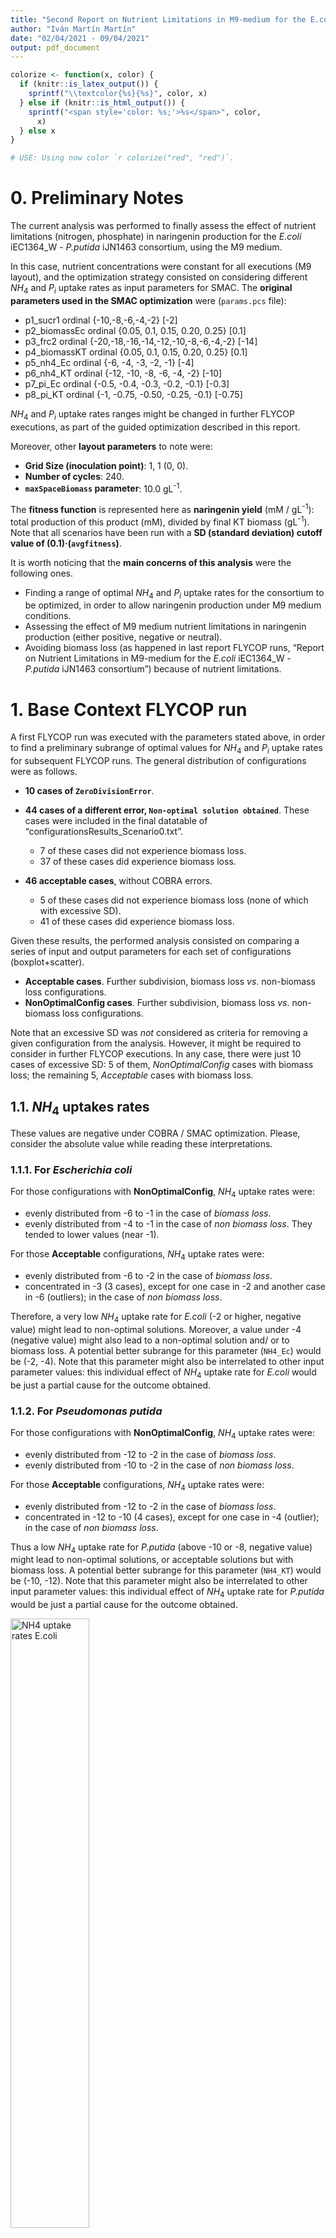 ```yaml
---
title: "Second Report on Nutrient Limitations in M9-medium for the E.coli iEC1364_W - P.putida iJN1463 consortium - uptake rates for limiting nutrients"
author: "Iván Martín Martín"
date: "02/04/2021 - 09/04/2021"
output: pdf_document
---
```


```r
colorize <- function(x, color) {
  if (knitr::is_latex_output()) {
    sprintf("\\textcolor{%s}{%s}", color, x)
  } else if (knitr::is_html_output()) {
    sprintf("<span style='color: %s;'>%s</span>", color, 
      x)
  } else x
}

# USE: Using now color `r colorize("red", "red")`.
```

# 0. Preliminary Notes {#Prel_Notes}

The current analysis was performed to finally assess the effect of nutrient limitations (nitrogen, phosphate) in naringenin production for the *E.coli* iEC1364_W - *P.putida* iJN1463 consortium, using the M9 medium.

In this case, nutrient concentrations were constant for all executions (M9 layout), and the optimization strategy consisted on considering different $NH_4$ and $P_i$ uptake rates as input parameters for SMAC. The **original parameters used in the SMAC optimization** were (`params.pcs` file):

- p1_sucr1 ordinal {-10,-8,-6,-4,-2} [-2]
- p2_biomassEc ordinal {0.05, 0.1, 0.15, 0.20, 0.25} [0.1] 
- p3_frc2 ordinal {-20,-18,-16,-14,-12,-10,-8,-6,-4,-2} [-14]
- p4_biomassKT ordinal {0.05, 0.1, 0.15, 0.20, 0.25} [0.1]
- p5_nh4_Ec ordinal {-6, -4, -3, -2, -1} [-4]
- p6_nh4_KT ordinal {-12, -10, -8, -6, -4, -2} [-10]
- p7_pi_Ec ordinal {-0.5, -0.4, -0.3, -0.2, -0.1} [-0.3]
- p8_pi_KT ordinal {-1, -0.75, -0.50, -0.25, -0.1} [-0.75]

$NH_4$ and $P_i$ uptake rates ranges might be changed in further FLYCOP executions, as part of the guided optimization described in this report.

Moreover, other **layout parameters** to note were:

- **Grid Size (inoculation point)**: 1, 1 (0, 0).
- **Number of cycles**: 240.
- **`maxSpaceBiomass` parameter**: 10.0 gL^-1^.

The **fitness function** is represented here as **naringenin yield** (mM / gL^-1^): total production of this product (mM), divided by final KT biomass (gL^-1^). Note that all scenarios have been run with a **SD (standard deviation) cutoff value of (0.1)·(`avgfitness`)**. \newline

It is worth noticing that the **main concerns of this analysis** were the following ones.

- Finding a range of optimal $NH_4$ and $P_i$ uptake rates for the consortium to be optimized, in order to allow naringenin production under M9 medium conditions.
- Assessing the effect of M9 medium nutrient limitations in naringenin production (either positive, negative or neutral).
- Avoiding biomass loss (as happened in last report FLYCOP runs, "Report on Nutrient Limitations in M9-medium for the *E.coli* iEC1364_W - *P.putida* iJN1463 consortium") because of nutrient limitations.

\newpage
# 1. Base Context FLYCOP run {#BaseContext}

A first FLYCOP run was executed with the parameters stated above, in order to find a preliminary subrange of optimal values for $NH_4$ and $P_i$ uptake rates for subsequent FLYCOP runs. The general distribution of configurations were as follows.

* **10 cases of `ZeroDivisionError`**.
* **44 cases of a different error, `Non-optimal solution obtained`**. These cases were included in the final datatable of "configurationsResults_Scenario0.txt".

  - 7 of these cases did not experience biomass loss.
  - 37 of these cases did experience biomass loss.

* **46 acceptable cases**, without COBRA errors.

  - 5 of these cases did not experience biomass loss (none of which with excessive SD).
  - 41 of these cases did experience biomass loss.
  
Given these results, the performed analysis consisted on comparing a series of input and output parameters for each set of configurations (boxplot+scatter).

* **Acceptable cases**. Further subdivision, biomass loss *vs*. non-biomass loss configurations.
* **NonOptimalConfig cases**. Further subdivision, biomass loss *vs*. non-biomass loss configurations.

Note that an excessive SD was *not* considered as criteria for removing a given configuration from the analysis. However, it might be required to consider in further FLYCOP executions. In any case, there were just 10 cases of excessive SD: 5 of them, *NonOptimalConfig* cases with biomass loss; the remaining 5, *Acceptable* cases with biomass loss.


## 1.1. $NH_4$ uptakes rates

These values are negative under COBRA / SMAC optimization. Please, consider the absolute value while reading these interpretations.

### 1.1.1. For *Escherichia coli*

For those configurations with **NonOptimalConfig**, $NH_4$ uptake rates were:

* evenly distributed from -6 to -1 in the case of *biomass loss*.
* evenly distributed from -4 to -1 in the case of *non biomass loss*. They tended to lower values (near -1).

For those **Acceptable** configurations, $NH_4$ uptake rates were:

* evenly distributed from -6 to -2 in the case of *biomass loss*.
* concentrated in -3 (3 cases), except for one case in -2 and another case in -6 (outliers); in the case of *non biomass loss*.

Therefore, a very low $NH_4$ uptake rate for *E.coli* (-2 or higher, negative value) might lead to non-optimal solutions. Moreover, a value under -4 (negative value) might also lead to a non-optimal solution and/ or to biomass loss. A potential better subrange for this parameter (`NH4_Ec`) would be (-2, -4). Note that this parameter might also be interrelated to other input parameter values: this individual effect of $NH_4$ uptake rate for *E.coli* would be just a partial cause for the outcome obtained.

### 1.1.2. For *Pseudomonas putida*

For those configurations with **NonOptimalConfig**, $NH_4$ uptake rates were:

* evenly distributed from -12 to -2 in the case of *biomass loss*.
* evenly distributed from -10 to -2 in the case of *non biomass loss*.

For those **Acceptable** configurations, $NH_4$ uptake rates were:

* evenly distributed from -12 to -2 in the case of *biomass loss*.
* concentrated in -12 to -10 (4 cases), except for one case in -4 (outlier); in the case of *non biomass loss*.

Thus a low $NH_4$ uptake rate for *P.putida* (above -10 or -8, negative value) might lead to non-optimal solutions, or acceptable solutions but with biomass loss. A potential better subrange for this parameter (`NH4_KT`) would be (-10, -12). Note that this parameter might also be interrelated to other input parameter values: this individual effect of $NH_4$ uptake rate for *P.putida* would be just a partial cause for the outcome obtained. \newline

![NH4 uptake rates E.coli](BaseContextrun/NH4uptake_Ec_boxplot.png){width=50%}
![NH4 uptake rates P.putida](BaseContextrun/NH4uptake_KT_boxplot.png){width=50%}


## 1.2. $P_i$ uptakes rates
### 1.2.1. For *Escherichia coli*

For those configurations with **NonOptimalConfig**, $P_i$ uptake rates were:

* distributed from -0.50 to -0.10 in the case of *biomass loss*, but more concentrated in the rank of -0.30 to -0.10.
* evenly distributed from -0.40 to -0.10 in the case of *non biomass loss*.

For those **Acceptable** configurations, $P_i$ uptake rates were:

* evenly distributed from -0.50 to -0.30 in the case of *biomass loss*. Certain outliers around -0.20.
* dispersed to some extent, between -0.50 to -0.20, in the case of *non biomass loss*.

Therefore, $P_i$ uptake for *E.coli* might not be specially influential in the outcome of the configuration, though a too low value (above -0.20, negative value) might not be a good choice (leading to non-optimal solutions). An acceptable subrange for this parameter (`Pi_Ec`) would be (-0.20, -0.50). Again, note the inter-relation between input parameter values for the unbiased interpretation of the final outcome obtained.

### 1.2.2. For *Pseudomonas putida*

For those configurations with **NonOptimalConfig**, $P_i$ uptake rates were:

* evenly distributed from -1.0 to -0.1 in the case of *biomass loss*.
* evenly distributed from -1.0 to -0.1 in the case of *non biomass loss*. The value of -0.1 could be considered an outlier.

For those **Acceptable** configurations, $NH_4$ uptake rates were:

* evenly distributed from -1.0 to -0.1 in the case of *biomass loss*.
* dispersed to some extent, between -1.0 to -0.30, in the case of *non biomass loss*.

Thus $P_i$ uptake for *P.putida* might not be specially influential in the outcome of the configuration. An acceptable subrange for this parameter (`Pi_KT`) would be (-0.30, -1.0), avoiding too low values (-0.2 or higher, negative value). Again, note the inter-relation between input parameter values for the unbiased interpretation of the final outcome obtained. \newline

![Pi uptake rates E.coli](BaseContextrun/Piuptake_Ec_boxplot.png){width=50%}
![Pi uptake rates P.putida](BaseContextrun/Piuptake_KT_boxplot.png){width=50%}

## 1.3. Carbon source uptake rates
### 1.3.1. For *Escherichia coli*

For those configurations with **NonOptimalConfig**, sucrose uptake rates were:

* evenly distributed from -10 to -2 in the case of *biomass loss*.
- taking values of -8 (2 cases) and -6 (5 cases), in the case of *non biomass loss*.

For those **Acceptable** configurations, sucrose uptake rates were:

- taking values of -2 and -4, in the case of *biomass loss*. Certain outliers around -8.0.
- esentially concentrated in -2, in the case of *non biomass loss*. One outlier in -4.

Therefore, high or very high values of sucrose uptake for *E.coli* (under -4, negative values) might lead to non-optimal solutions. A potential better subrange for this parameter (`sucr1`) would be (-2, -4) - lower values might also avoid biomass loss in acceptable configurations. Again, note the inter-relation between input parameter values for the unbiased interpretation of the final outcome obtained.

### 1.3.2. For *Pseudomonas putida*

For those configurations with **NonOptimalConfig**, fructose uptake rates were:

* evenly distributed from -20 to -2.5 in the case of *biomass loss*.
* evenly distributed from -7.5 to -2.5 in the case of *non biomass loss*. 

For those **Acceptable** configurations, fructose uptake rates were:

* evenly distributed from -20 to -2.5 in the case of *biomass loss*.
* dispersed to some extent, between -16 to -4, in the case of *non biomass loss*.

Thus a less error-prone subrange of fructose uptake rates might be (-4, -16), avoiding the values in the extremes of the interval considered so far. However, this value rate might be inter-related to other input parameters in the determination of the final outcome of a given configuration. \newline

![Sucrose uptake rate E.coli](BaseContextrun/Sucruptake_Ec_boxplot.png){width=50%}
![Fructose uptake rate P.putida](BaseContextrun/Frcuptake_KT_boxplot.png){width=50%}


## 1.4. Final sucrose concentration (consumed by *E.coli*)

For those configurations with **NonOptimalConfig**, final sucrose concentrations were:

* evenly distributed from 100 to 0 (mM) in the case of *biomass loss*.
* evenly distributed from 90 to 60 (mM) in the case of *non biomass loss*. One outlier around 30 mM.

For those **Acceptable** configurations, final sucrose concentrations were:

* evenly distributed from 90 to 0 (mM) in the case of *biomass loss*.
* dispersed to some extent, between 85 to 10 (mM), in the case of *non biomass loss*.

Thus in those cases with no biomass loss, final sucrose concentrations were never exhausted, but there are some configurations with sucrose exhaustion within the sets of biomass loss for both acceptable and NonOptimalConfig groups. \newline


## 1.5. Oxygen final concentrations

This nutrient (oxygen) would be consumed by both microorganisms. For those configurations with **NonOptimalConfig**, final oxygen concentrations were:

* distributed from 1000 to 850 (mM) in the case of *biomass loss*, with one outlier in 775 mM.
* evenly distributed between 975 to 925 (mM) in the case of *non biomass loss*.

For those **Acceptable** configurations, final oxygen concentrations were:

* distributed from 1000 to 750 (mM) in the case of *biomass loss*. Higher concentration of points between 1000 and 850 mM.
- 2 points in 950 mM, 1 point around 900 mM, 1 point around 875 mM, 1 point around 825 mM; in the case of *non biomass loss*.

Thus oxygen consumption did not seem to be an important output difference between the categories here considered. \newline

![Final sucrose concentration.](BaseContextrun/finalSucrose_boxplot.png){width=50%}
![Final O2 concentration.](BaseContextrun/finalO2_boxplot.png){width=50%}


## 1.6. Initial Biomass values
### 1.6.1. For *Escherichia coli*

For those configurations with **NonOptimalConfig**, initial *E.coli* concentrations were:

* evenly distributed from 0.05 to 0.25 (gL^-1^) in the case of *biomass loss*.
* evenly distributed from 0.05 to 0.15 (gL^-1^) in the case of *non biomass loss*. One outlier around 0.25 gL^-1^.

For those **Acceptable** configurations, initial *E.coli* concentrations were:

* evenly distributed from 0.05 to 0.25 (gL^-1^) in the case of *biomass loss*.
- 2 points taking a value of 0.05 gL^-1^, 2 points in 0.10 gL^-1^, 1 outlier (0.25 gL^-1^); in the case of *non biomass loss*.

Thus these configurations with nitrogen limitation and restricted $NH_4$ uptake rates benefit from lower values of initial *E.coli* biomass (0.05 or lower, 0.1) (gL^-1^).

### 1.6.2. For *Pseudomonas putida*

For those configurations with **NonOptimalConfig**, initial *P.putida* concentrations were:

* evenly distributed from 0.05 to 0.25 (gL^-1^) in the case of *biomass loss*.
* evenly distributed from 0.05 to 0.20 (gL^-1^) in the case of *non biomass loss*. One outlier around 0.25 gL^-1^.

For those **Acceptable** configurations, initial *P.putida* concentrations were:

* evenly distributed from 0.05 to 0.25 (gL^-1^) in the case of *biomass loss*.
- 4 points in 0.05 gL^-1^, 1 point in 0.1 gL^-1^ (outlier); in the case of *non biomass loss*.

Thus these configurations with nitrogen limitation and restricted $NH_4$ uptake rates also benefit from lower values of initial *P.putida* biomass (0.01 - 0.075) (gL^-1^). \newline

![Initial biomass E.coli](BaseContextrun/InitBiom_Ec_boxplot.png){width=50%}
![Initial biomass P.putida](BaseContextrun/InitBiom_KT_boxplot.png){width=50%}

## 1.7. Final Biomass values
### 1.7.1. For *Escherichia coli*

For those configurations with **NonOptimalConfig**, final *E.coli* concentrations were:

* evenly distributed from 0.00 to 1.00 (gL^-1^) in the case of *biomass loss*. There was a certain concentration of points near 0.0 gL^-1^.
* evenly distributed from 0.10 to 0.30-0.40 (gL^-1^) in the case of *non biomass loss*. One outlier around 1.60 gL^-1^.

For those **Acceptable** configurations, final *E.coli* concentrations were:

* evenly distributed from 0.00 to 2.00 (gL^-1^) in the case of *biomass loss*.
- 3 points around 1.0 gL^-1^, 2 points around 2.0 gL^-1^; in the case of *non biomass loss*.

Thus the higher final *E.coli* concentrations were obtained for acceptable configurations without biomass loss. In this category there were no values of final *E.coli* near 0.

### 1.7.2. For *Pseudomonas putida*

For those configurations with **NonOptimalConfig**, final *P.putida* concentrations were:

* distributed from 0.00 to 1.75 (gL^-1^) in the case of *biomass loss*. There was a certain concentration of points near 0.0 gL^-1^.
* evenly distributed from 0.10 to 1.0 (gL^-1^) in the case of *non biomass loss*. 

For those **Acceptable** configurations, final *P.putida* concentrations were:

* evenly distributed from 0.00 to 1.10 (gL^-1^) in the case of *biomass loss*. There was a certain concentration of points near 0.0 gL^-1^.
-2 points around 0.50 gL^-1^, 2 points around 0.75 gL^-1^, 1 point around 1.0 gL^-1^; in the case of *non biomass loss*.

Thus the higher final *P.putida* concentrations were obtained for acceptable configurations without biomass loss. In this category there were no values of final *P.putida* near 0. \newline

![Final biomass E.coli](BaseContextrun/FinalEcBiomass_boxplot.png){width=50%}
![Final biomass P.putida](BaseContextrun/FinalKTBiomass_boxplot.png){width=50%}

## 1.8. Final production (naringenin and p-coumarate)
### 1.8.1. p-Coumarate by *Escherichia coli*

For those configurations with **NonOptimalConfig**, final pCA concentrations were:

* distributed from 0 to 50 (mM) in the case of *biomass loss*, with a higher concentration of points under 15 mM (values above 35 mM might be considered outliers). 
- 5 points 0 or near 0 mM, 1 value around 5 mM, 1 value around 15 mM, in those cases of *non biomass loss*.

For those **Acceptable** configurations, final pCA concentrations were:

* evenly distributed from 0 to 30 mM in the case of *biomass loss*. Higher concentration of points under 10 mM.
- All values in 0 or near 0 mM, in the case of *non biomass loss*.

Thus the best category in terms of final pCA (the lower, the better) would be the one with acceptable configurations without biomass loss.

### 1.8.2. Naringenin by *Pseudomonas putida*

For those configurations with **NonOptimalConfig**, final naringenin concentrations were:

* distributed from 0 to 30 (mM) in the case of *biomass loss*, with a higher concentration of points under 10 mM (values above 25 mM can be considered outliers). 
- even distribution of points between 10 to 20 mM, with one outlier around 25 mM; in those cases of *non biomass loss*.

For those **Acceptable** configurations, final naringenin concentrations were:

* distributed from 0 to 25 mM in the case of *biomass loss*, with a higher concentration of points under 10 mM. Also, some ouliers from 40 to 100 mM.
- 2 points around 10 mM, 1 point around 25 mM, 1 point around 35 mM, 1 point (outlier) around 80 mM; in the case of *non biomass loss*.

Thus the best category in terms of final naringenin would be the one with acceptable configurations without biomass loss: intermediate concentration, no values near 0 neither too disproportionate. \newline

![Final pCA](BaseContextrun/pCA_boxplot.png){width=50%}
![Final naringenin](BaseContextrun/Nar_boxplot.png){width=50%}

## 1.9. Nitrogen final concentrations 

This nutrient ($NH_4$) would be consumed by both microorganisms. For those configurations with **NonOptimalConfig**, final $NH_4$ concentrations were:

* distributed from 18 to 0 (mM) in the case of *biomass loss*. Higher concentration of points between 10 to 18 mM.
* evenly distributed from 18 to 0 (mM) in the case of *non biomass loss*.

For those **Acceptable** configurations, final $NH_4$ concentrations were:

* evenly distributed from 18 to 0 (mM) in the case of *biomass loss*. Intermediate cluster of points in 0 mM.
- all values in 0 mM, in the case of *non biomass loss*.

Interestingly, $NH_4$ was always exhausted in those cases of acceptable configurations *without* biomass loss, as opposed to the rest of categories here considered. \newline

## 1.10. Phosphate final concentrations 

This nutrient ($P_i$) would be consumed by both microorganisms. For those configurations with **NonOptimalConfig**, final $P_i$ concentrations were:

* distributed from 70 to 66 (mM) in the case of *biomass loss*, with certain outliers between 66 and 50 mM. Some configurations with very subtle production of $P_i$.
* distributed between 69 to 58 (mM) in the case of *non biomass loss*.

For those **Acceptable** configurations, final $P_i$ concentrations were:

* evenly distributed from 68 to 62 (mM) in the case of *biomass loss*. Certain outliers between 62 and 50 mM.
- 2 points in 67.5 mM, 1 point around 64 mM, 1 point around 60 mM, 1 point around 57.5 mM; in the case of *non biomass loss*.

Therefore, phosphate consumption would be moderate in all configurations here analyzed, being between 1-2 mM to 10 mM during the whole simulation. However, it seemed to be more pronounced in those acceptable configurations without biomass loss, where $NH_4$ was always finally exhausted. \newline

![Final NH4](BaseContextrun/finalNH4_boxplot.png){width=50%}
![Final Pi](BaseContextrun/finalPi_boxplot.png){width=50%}

## 1.11. Fitness (naringenin yield) (mM / gL^-1^)

Recall that fitness is defined as naringenin yield (mM / gL^-1^): total production of this product (mM), divided by final KT biomass (gL^-1^). For those configurations with **NonOptimalConfig**, fitness values were:

* distributed from near 0 to a disproportionate value (not checked) in the case of *biomass loss*. Disproportionate values were the result of intermediate naringenin production with very low *P.putida* final biomass.
* evenly distributed between 10 to 50, with one outlier around 100; in those cases of *non biomass loss*.

For those **Acceptable** configurations, final oxygen concentrations were:

* distributed from near 0 to a disproportionate value (not checked) in the case of *biomass loss*. Disproportionate values were the result of intermediate naringenin production with very low *P.putida* final biomass.
- 2 points in 10, 1 point around 50, 2 points around 75; in the case of *non biomass loss*.

Fitness might not be a good reference for configurations comparison in this FLYCOP run, since it would be moderately or severely influenced by biomass loss and final values of *P.putida* biomass. \newpage

![Fitness values, y-axis limited to 200 mM/ gL^-1^.](BaseContextrun/fitness_boxplot_YLIM.png){width=50%}


## 1.12. Quick Conclusions and setting a new (optimized) FLYCOP run

The **main conclusions** obtained from the last FLYCOP run were the following ones.

* There were an important number of **non-optimal configurations**, possibly due to limitations related to nitrogen availability and $NH_4$ uptake rates for both microbes (generally excessive for a restricted $NH_4$ initial concentration).

* Despite the last statement, **$NH_4$ was finally exhausted in all 5 acceptable configurations without biomass loss** (pay attention to this detail in FLYCOP runs to come).

* **Phosphate consumption** was moderate in general, though slightly more pronounced in those 5 acceptable configurations without biomass loss.

* *E.coli* development seem to benefit from a **lower sucrose uptake rate**. On the other hand, *P.putida* also experience a more even growth under **a more compact range of fructose uptake rates** (avoid last extreme values set).

* **Initial biomass values** should be between (approx.) 0.05 and 0.1 gL^-1^ for a better evolution of the consortium in time.

* In general, the **main output parameters** (final biomass values, naringenin and pCA final concentrations, final sucrose) had **better results in the group of acceptable configurations without biomass loss**.

* **Fitness values were not very indicative**, since they were somewhat biased by the *non-optimal configuration* effect and biomass loss. Ideally, the significance of this parameter should be regained in further FLYCOP executions. \newline

Given these facts, the **guided optimization** for the FLYCOP parameters in the current report lead to the execution of a new FLYCOP run with the next parameters (SMAC input parameters).

- p1_sucr1 ordinal {-3.5,-3,-2.5,-2,-1.5, -1} [-2]
- p2_biomassEc ordinal {0.01,0.05,0.075,0.1} [0.05] 
- p3_frc2 ordinal {-16,-14,-12,-10,-8,-6,-4} [-14]
- p4_biomassKT ordinal {0.01,0.05,0.075,0.1} [0.05]
- p5_nh4_Ec ordinal {-3,-2.5,-2,-1.5} [-3]
- p6_nh4_KT ordinal {-12,-11.5,-11,-10.5,-10} [-12]
- p7_pi_Ec ordinal {-0.5, -0.4, -0.3, -0.2} [-0.3]
- p8_pi_KT ordinal {-1, -0.75, -0.50, -0.3} [-0.75]

The rest of parameters took the same value as in the recently commented FLYCOP run.

\newpage
# 2. First optimized FLYCOP run {#FirstOpt}

In the first optimized FLYCOP run (SMAC-parameters optimized), the general distribution of configurations were as follows.

* **0 cases of `ZeroDivisionError`**.
* **12 cases of `Non-optimal solution obtained`**. These cases were included in the final datatable of "configurationsResults_Scenario0.txt".

  - 8 of these cases did not experience biomass loss. All of them with acceptable SD (< 10% average fitness).
  - 4 of these cases did experience biomass loss. 3 of them with acceptable SD (< 10% average fitness).

* **88 acceptable cases**, without COBRA errors (in this case, the *Non-optimal solution* COBRA error).

  - 28 of these cases did not experience biomass loss. 27 of them with acceptable SD (< 10% average fitness).
  - 60 of these cases did experience biomass loss. 56 of them with acceptable SD (< 10% average fitness).
  
Given these results, the performed analysis consisted on comparing a series of input and output parameters for each set of configurations (boxplot+scatter).

* **Acceptable cases**. Further subdivision, biomass loss *vs*. non-biomass loss configurations.
* **NonOptimalConfig cases**. Further subdivision, biomass loss *vs*. non-biomass loss configurations.

Note that an excessive SD was considered here as criterion for removing a given configuration from the analysis. Total of cases with SD excessive values: 6 in 100 configurations.

In this new analysis, the number of configurations with the COBRA error *NonOptimalConfig* dropped from 44 to 12, which might indicate that the adaptation of SMAC parameters might have lead to a decrease in the number of these type of cases. It is also noticeable that there were no cases of *ZeroDivisionError* in this configuration.

On the other hand, the number of cases with biomass loss was still high (60 acceptable cases + 4 cases with error, a total of 64 cases). However. the number of configurations within the reference group (acceptable configurations, no biomass loss) was 28, thus a higher number than in the previous execution.

Note that for the further plotting, the configurations with an excessive SD (> 10% avg fitness) were discarded in the four groups.


## 2.1. $NH_4$ uptakes rates

These values are negative under COBRA / SMAC optimization. Please, consider the absolute value while reading these interpretations.

### 2.1.1. For *Escherichia coli*

For those configurations with **NonOptimalConfig**, $NH_4$ uptake rates were:

* under -1.6 (all 3 cases) in the case of *biomass loss*.
* under -1.6 (6 cases) or in -2.0 (2 remaining cases); in the case of *no biomass loss*.

For those **Acceptable** configurations, $NH_4$ uptake rates were:

* evenly distributed between -1.5 to -3.0 in the case of *biomass loss*.
* evenly distributed between -1.5 to -3.0 in the case of *no biomass loss*.

Therefore, a very low $NH_4$ uptake rate for *E.coli* (above -1.6) might lead to non-optimal solutions. At the same time, there were no significant differences between acceptable configurations with biomass loss *vs*. without biomass loss. Therefore, death effect might require an interaction between $NH_4$ uptake (*E.coli*) and other parameters to happen.

### 2.1.2. For *Pseudomonas putida*

For those configurations with **NonOptimalConfig**, $NH_4$ uptake rates were:

* 1 value in -10.0, 2 values in -12.0, in the case of *biomass loss*.
* somewhat dispersed from -12.0 to -10.0, in the case of *no biomass loss*.

For those **Acceptable** configurations, $NH_4$ uptake rates were:

* evenly distributed from -12.0 to -10.0, in the case of *biomass loss*.
* evenly distributed from -12.0 to -10.0, in the case of *no biomass loss*. Slightly higher concentration of points in -12.0 and -10.0.

Thus the subrange of $NH_4$ uptake values for *P.putida* that seemed to produce acceptable results was (-11.0, -12.0). There were no clear differences between biomass loss *vs*. no biomass loss, though $NH_4$ uptake rates above -11.0 seem to be prone to produce biomass loss (more likely values under the biomass loss group of acceptable configurations). The influence of other nutrients would be important to be considered to account for the final outcome in each configuration.

![NH4 uptakes E.coli](Optimized1run/NH4uptake_Ec_boxplot.png){width=50%}
![NH4 uptakes E.coli](Optimized1run/NH4uptake_KT_boxplot.png){width=50%}


## 2.2. $P_i$ uptakes rates

These values are negative under COBRA / SMAC optimization. Please, consider the absolute value while reading these interpretations.

### 2.2.1. For *Escherichia coli*

For those configurations with **NonOptimalConfig**, $P_i$ uptake rates were:

* evenly distributed from -0.50 to -0.30 in the case of *biomass loss*.
* evenly distributed from -0.50 to -0.20 in the case of *no biomass loss*.

For those **Acceptable** configurations, $P_i$ uptake rates were:

* evenly distributed from -0.50 to -0.20 in the case of *biomass loss*. The number of values in -0.20 was not as high as the number of points in -0.30, -0.40, -0.50.
* evenly distributed from -0.50 to -0.20, in the case of *no biomass loss*.

Therefore, $P_i$ uptake for *E.coli* might not be specially influential in the outcome of the configuration.

### 2.2.2. For *Pseudomonas putida*

For those configurations with **NonOptimalConfig**, $P_i$ uptake rates were:

* 2 values in -0.75, 1 values in -0.30; in the case of *biomass loss*.
* evenly distributed from -1.0 to -0.3 in the case of *no biomass loss*. 

For those **Acceptable** configurations, $NH_4$ uptake rates were:

* evenly distributed from -1.0 to -0.3 in the case of *biomass loss*.
* distributed from -1.0 to -0.3 in the case of *no biomass loss*. However, values of -0.75 and -1.0 were more abundant.

Thus $P_i$ uptake for *P.putida* might not be specially influential in the outcome of the configuration. However, avoiding too low values (above -0.50) could have a subtle positive effect (reducing) those acceptable configurations with biomass loss. \newline

![Pi uptakes E.coli](Optimized1run/Piuptake_Ec_boxplot.png){width=50%}
![Pi uptakes E.coli](Optimized1run/Piuptake_KT_boxplot.png){width=50%}

## 2.3. Carbon source uptake rates

These values are negative under COBRA / SMAC optimization. Please, consider the absolute value while reading these interpretations.

### 2.3.1. For *Escherichia coli*

For those configurations with **NonOptimalConfig**, sucrose uptake rates were:

* evenly distributed from -3.5 to -2.5 in the case of *biomass loss*.
* evenly distributed from -3.5 to -2.5 in the case of *no biomass loss*.

For those **Acceptable** configurations, sucrose uptake rates were:

- evenly distributed from -3.5 to -1.0 in the case of *biomass loss*.
- essentially concentrated in -2.0, -1.5 and -1.0 values, in the case of *no biomass loss*. Also 2 points in -2.5 and 1 point in -3.0.

Therefore, the best values for sucrose uptake (*E.coli*) would be those equal or above -2.0. Too high values (from -4.0 to -2.5) happened frequently in non-optimal configurations. As for the case of acceptable configurations with biomass loss, there might be more factors determining the outcome of death effect apart from sucrose uptake.


### 2.3.2. For *Pseudomonas putida*

For those configurations with **NonOptimalConfig**, fructose uptake rates were:

* evenly distributed from -16 to -12 in the case of *biomass loss*.
* distributed from -8 to -4 in the case of *no biomass loss*. There was only 1 point in -4, and also 1 outlier in -16.

For those **Acceptable** configurations, fructose uptake rates were:

* evenly distributed from -16 to -4 in the case of *biomass loss*. The interquartile range (IQR) extended from -16 to -10.
* evenly distributed from -16 to -4 in the case of *no biomass loss*. However, in this case the interquartile range (IQR) was extended from -12 to -6 (more centric in the interval of fructose uptake rates).

Thus a less error-prone subrange of fructose uptake rates might be (-12, -6), avoiding the values in the extremes of the interval considered so far. The non-optimal solutions might be affected by these *more extreme* fructose uptake values (*P.putida*), but again this would be a partial effect in a combined influence of the many input parameters in the final configuration outcome. \newline

![Sucrose uptake rate E.coli](Optimized1run/Sucruptake_Ec_boxplot.png){width=50%}
![Fructose uptake rate P.putida](Optimized1run/Frcuptake_KT_boxplot.png){width=50%}

## 2.4. Final sucrose concentration (consumed by *E.coli*)

For those configurations with **NonOptimalConfig**, final sucrose concentrations were:

* 2 points near 100 mM (95 mM), 1 point aorund 85 mM; in the case of *biomass loss*.
* distributed between 95 to 70 mM, in the case of *no biomass loss*. One outlier around 55-60 mM.

For those **Acceptable** configurations, final sucrose concentrations were:

* distributed from 100 to 50 (mM) in the case of *biomass loss*. Higher concentration of points between 90 to 100 mM. 1 outlier in 30 mM.
* dispersed between 100 to 75 (mM), in the case of *no biomass loss*. Higher concentration of points between 85 to 100 mM. 2 outliers in 65 and 70 mM.

Thus sucrose consumption was not very pronounced, specially in those cases of acceptable configurations without biomass loss. Note that there were no configurations with full sucrose consumption at all. \newline

## 2.5. Oxygen final concentrations

This nutrient (oxygen) would be consumed by both microorganisms. For those configurations with **NonOptimalConfig**, final oxygen concentrations were:

* 2 points near 1000 mM, 1 point around 980-990 mM.
* evenly distributed between 990 to 940 (mM) in the case of *no biomass loss*.

For those **Acceptable** configurations, final oxygen concentrations were:

* distributed from 1000 to 900 (mM) in the case of *biomass loss*. Higher concentration of points between 1000 and 950 mM.
* distributed from 1000 to 900 (mM) in the case of *biomass loss*. Higher concentration of points between 1000 and 950 mM. Those points under 920 might be considered outliers.

Thus oxygen consumption did not seem to be an important output difference between the categories here considered. \newline

**Note that** $NH_4$, $P_i$, sucrose and oxygen final levels were somewhat similar for those acceptable configurations with and without biomass loss.

![Final sucrose concentration](Optimized1run/finalSucrose_boxplot.png){width=50%}
![Final O2 concentration](Optimized1run/finalO2_boxplot.png){width=50%}

## 2.6. Initial Biomass values
### 2.6.1. For *Escherichia coli*

For those configurations with **NonOptimalConfig**, initial *E.coli* concentrations were:

* 2 points in 0.01 and 1 point in 0.075 (gL^-1^) in the case of *biomass loss*.
* evenly distributed from 0.01 to 0.1 (gL^-1^) in the case of *no biomass loss*. Higher concentration of points in 0.05 and 0.075 (gL^-1^).

For those **Acceptable** configurations, initial *E.coli* concentrations were:

* evenly distributed from 0.01 to 0.1 (gL^-1^) in the case of *biomass loss*. The IQR was centered in (0.05, 0.1). There was an important amount of points in 0.01 gL^-1^.
* evenly distributed from 0.01 to 0.1 (gL^-1^) in the case of *no biomass loss*. The IQR was centered in (0.05, 0.1). The amount of points in 0.01 gL^-1^ was lower than with biomass loss.

Thus these configurations with nitrogen limitation and restricted $NH_4$ uptake rates benefit from values of initial *E.coli* biomass within (0.05, 0.1) (gL^-1^). The non-optimal configurations might have been negatively influenced by too low initial values for *E.coli* biomass.

### 2.6.2. For *Pseudomonas putida*

For those configurations with **NonOptimalConfig**, initial *P.putida* concentrations were:

* 2 points in 0.1 and 1 point in 0.075 (gL^-1^) in the case of *biomass loss*.
* evenly distributed from 0.01 to 0.1 (gL^-1^) in the case of *no biomass loss*. The values in 0.01 gL^-1^ might be considered outliers.

For those **Acceptable** configurations, initial *P.putida* concentrations were:

* evenly distributed from 0.01 to 0.1 (gL^-1^) in the case of *biomass loss*.
* distributed from 0.01 to 0.1 (gL^-1^) in the case of *no biomass loss*. However, the IQR was centered in (0.01, 0.05), with a lower number of points in 0.075 and 0.10 (gL^-1^).

Thus these configurations with nitrogen limitation and restricted $NH_4$ uptake rates benefit from lower values of initial *P.putida* biomass (0.01 - 0.05) (gL^-1^). It is likely that higher initial values would be related with biomass loss or non-optimal FLYCOP solutions. \newline

![Initial biomass E.coli](Optimized1run/InitBiom_Ec_boxplot.png){width=50%}
![Initial biomass P.putida](Optimized1run/InitBiom_KT_boxplot.png){width=50%}

## 2.7. Final Biomass values
### 2.7.1. For *Escherichia coli*

For those configurations with **NonOptimalConfig**, final *E.coli* concentrations were:

* 2 points in 0.10 and 1 point in 0.50 (gL^-1^).
* distributed from 0.10 to 1.30 (gL^-1^) in the case of *no biomass loss*. 

For those **Acceptable** configurations, final *E.coli* concentrations were:

* evenly distributed from 0.10 to 1.25 (gL^-1^) in the case of *biomass loss*. Some outliers in 1.50 and 1.75-1.80 gL^-1^. IQR = (0.25, 0.80) gL^-1^.
* evenly distributed from 0.10 to 1.25 (gL^-1^) in the case of *no biomass loss*. Some outliers in 1.75 gL^-1^. IQR = (0.25, 1.00) gL^-1^.

Thus the higher final *E.coli* concentrations were obtained for acceptable configurations, with a slightly better distribution for those cases without biomass loss. However, there were no substantial differences between acceptable configurations with and without biomass loss. Thus it is likely though that *E.coli* would not be the microbe experiencing here the commented death effect.


### 2.7.2. For *Pseudomonas putida*

For those configurations with **NonOptimalConfig**, final *P.putida* concentrations were:

* near 0.0 gL^-1^ in all 3 cases.
* evenly distributed from 0.10 to 0.8 (gL^-1^) in the case of *no biomass loss*. 

For those **Acceptable** configurations, final *P.putida* concentrations were:

* evenly distributed from 0.00 to under 0.20 (gL^-1^) in the case of *biomass loss*. There were many outliers with values from 0.3 to 1.10 gL^-1^.
* distributed from 0.10 to 0.60 (gL^-1^) in the case of *no biomass loss*. The IQR was centered in (0.10, 0.50) gL^-1^, with some values in the upper boxplot whisker (0.60 - 0.80) gL^-1^.

Thus the higher final *P.putida* concentrations were obtained for acceptable configurations without biomass loss. It is likely that the microbe experiencing biomass loss in this FLYCOP run was *P.putida*, since there is a very important difference between boxes of biomass loss *vs*. no biomass loss for those acceptable configurations (an issue that did not happened for *E.coli*). \newline

![Final biomass E.coli](Optimized1run/FinalEcBiomass_boxplot.png){width=50%}
![Final biomass P.putida](Optimized1run/FinalKTBiomass_boxplot.png){width=50%}

## 2.8. Final production (naringenin and p-coumarate)
### 2.8.1. p-Coumarate by *Escherichia coli*

For those configurations with **NonOptimalConfig**, final pCA concentrations were:

* 2 points in 0 or near 0 mM, 1 point in 6 mM; in the case of *biomass loss*.
* all 8 points in 0 or near 0 mM in the case of *no biomass loss*.

For those **Acceptable** configurations, final pCA concentrations were:

* distributed from 0 to 4 mM in the case of *biomass loss*. Higher concentration of points under 3 mM. Some outliers around 6 to 9 mM.
- All values in 0 or near 0 mM, in the case of *no biomass loss*.

A higher final p-coumarate concentration in acceptable configurations with biomass loss would make sense: since the microbe which would be dying in the media is *P.putida*, in those cases with death effect less pCA is consumed, thus having a higher final concentration. \newline


### 2.8.2. Naringenin by *Pseudomonas putida*

For those configurations with **NonOptimalConfig**, final naringenin concentrations were:

* all 3 points around 2 to 3 mM, in those cases with *biomass loss*.
- distribution of points between 0 to 8 mM, with two outliers around 23 and 36 mM; in those cases of *no biomass loss*.

For those **Acceptable** configurations, final naringenin concentrations were:

* distributed from 0 to 20 mM in the case of *biomass loss*, with a higher concentration of points under 5 mM and near 0. Also, two ouliers around 20 and 30 mM.
* distributed from 0 to 20 mM in the case of *no biomass loss*, with a higher concentration of points under 5 mM. Also, two ouliers around 25 and 32 mM.

Thus final naringenin production was low to moderate in those acceptable configurations, with IQR centered in ranges as (near 0 to 8-10 mM). These would not be satisfying values for final naringenin production. \newline

![Final pCA](Optimized1run/pCA_boxplot.png){width=50%}
![Final naringenin](Optimized1run/Nar_boxplot.png){width=50%}

## 2.9. Nitrogen final concentrations 

This nutrient ($NH_4$) would be consumed by both microorganisms. For those configurations with **NonOptimalConfig**, final $NH_4$ concentrations were:

* 2 points in 17.5 mM, 1 point in 14.0 mM, in the case of *biomass loss*.
* distributed from 18 to 0 (mM) in the case of *no biomass loss*.

For those **Acceptable** configurations, final $NH_4$ concentrations were:

* distributed from 18 to 0 (mM) in the case of *biomass loss*. Higher concentration of points between 18 and 10 mM. There also was an important number of points in 0 mM.
* evenly distributed from 18 to 0 (mM) in the case of *biomass loss*. Slightly higher concentration of points above 12 mM, with around 4 values near 0 mM.

In general, $NH_4$ consumption was variable for those acceptable configurations, with some cases of final exhaustion (in proportion, they seemed to be higher in cases with biomass loss; but this issue should be further checked). \newline


## 2.10. Phosphate final concentrations 

This nutrient ($P_i$) would be consumed by both microorganisms. For those configurations with **NonOptimalConfig**, final $P_i$ concentrations were:

* all 3 points near initial $P_i$ concentrations, in the case of *biomass loss*.
* distributed between 69 to 63 (mM) in the case of *no biomass loss*.

For those **Acceptable** configurations, final $P_i$ concentrations were:

* distributed from 70 to 62 (mM) in the case of *biomass loss*. Higher concentration of points between 70 to 68 mM, those points under 66 were outliers.
* distributed from 70 to 65 (mM) in the case of *no biomass loss*. Higher concentration of points between 70 to 67 mM, those points under 65 were outliers.

Therefore, phosphate consumption would be moderate in all configurations here analyzed, being around 1-2 mM during the whole simulation. There were no significant differences between acceptable configurations with and without biomass loss in this sense. \newline

![Final pCA](Optimized1run/finalNH4_boxplot.png){width=50%}
![Final naringenin](Optimized1run/finalPi_boxplot.png){width=50%}

## 2.11. Fitness (naringenin yield) (mM / gL^-1^)

Recall that fitness is defined as naringenin yield (mM / gL^-1^): total production of this product (mM), divided by final KT biomass (gL^-1^). For those configurations with **NonOptimalConfig**, fitness values were:

* distributed from near 0 to a disproportionate value (not checked) in the case of *biomass loss*. Disproportionate values were the result of intermediate naringenin production with very low *P.putida* final biomass.
* distributed between 10 to 30, with one outlier around 60; in those cases of *no biomass loss*.

For those **Acceptable** configurations, fitness values were:

* distributed from near 0 to a disproportionate value (not checked) in the case of *biomass loss*. This disproportionate upper limit was much higher than for those cases with **NonOptimalConfig** and biomas loss. Disproportionate values were the result of intermediate naringenin production with very low *P.putida* final biomass.
- distributed between 5 to 90 mM, in those cases of *no biomass loss*. Higher concentration of points under 20 mM.

Fitness might not be a good reference for configurations comparison in this FLYCOP run, since it would be moderately or severely influenced by biomass loss and final values of *P.putida* biomass. \newline

![Fitness values, y-axis limited to 200 mM/ gL^-1^.](Optimized1run/fitness_boxplot_YLIM200.png){width=50%}

## 2.12. Quick Conclusions from this second FLYCOP run

The **main conclusions** obtained from the last FLYCOP run were the following ones.

* The number of **non-optimal configurations** was reduced from 44 in the first FLYCOP run considered in the current report, to 12 in the last FLYCOP run. At the same time, the number of FLYCOP errors because of a microbe exhaustion (`ZeroDivisionError`) was 0.

* In the group of **non-optimal configurations**, the proportion of **no biomass loss** cases grew from 16% (7/44) in the first FLYCOP run, to 67% (8/12) in the second FLYCOP run. 

* At the same time, the group of **acceptable configurations** grew from 46 to 88 cases. In the first FLYCOP run, the proportion of cases with **no biomass loss** was around 11% (5/46); while in the second FLYCOP run, it was around 32% (28/88).

* Thus **the SMAC input parameters adaptation was successful in reducing the number of suboptimal configurations, and the proportion of cases of biomass loss in each group**. However, there was still a high proportion of configurations with biomass loss, specially in the group of acceptable configurations (68%, 60/88) [`r colorize("KEY POINT 1", "red")`]. \newline

* **Final levels of $NH_4$** were not usually exhausted **in acceptable configurations**. There was just a medium-size group of cases with biomass loss where $NH_4$ was finally exhausted (ver número); with a few cases without biomass loss and very low final $NH_4$ levels.

* **Neither sucrose nor $P_i$ were exhausted** in acceptable configurations. **Phosphate consumption** was moderate in general, to a somewhat comparable extent in biomass loss *vs*. no biomass loss subgroups.

* With respect to those **acceptable configurations with biomass loss**, the microbe which experienced the death effect was essentially ***Pseudomonas putida***. The reason could have been nitrogen and / or carbon source (fructose) availability. 

  In this sense, a potential explanation to be further checked for *P.putida* death would be insufficient fructose production by *E.coli* under $NH_4$ limiting conditions. Thus it would be worth checking **the amount of fructose *E.coli* is able to produce under these nitrogen limiting conditions** [`r colorize("KEY POINT 2", "red")`]. \newline
  
* For those acceptable configurations, **final biomass values** for ***E.coli*** were similar for both subgroups with and without biomass loss (IQR, from 0.25 to 0.80-1.00 gL^-1^, approx.). 

  At the same time, they differed for ***P.putida*** because of the reported death effect. In any case, **final biomass values** for *no biomass loss* configurations ranged from 0.10 to 0.5 gL^-1^ (IQR).

* In acceptable configurations, $NH_4$ and $P_i$ uptake rates did not substantially differ between those cases of *biomass loss* and *no biomass loss*. Subtle differences can be further checked in the correspondent plots.

* The selected intervals for **carbon uptake rates** seemed to work. *E.coli* tended to low sucrose uptake rates (equal to or above -2) in acceptable configurations without biomass loss (reinforcing this same hypothesis from last FLYCOP run in this report).

  At the same time, *P.putida* tended to intermediate fructose uptake rates (-12, -6) in acceptable configurations without biomass loss. *Check this input parameter in case of further analysis of sufficient fructose secretion by E.coli*.

* **Initial biomass values** should be between (approx.) 0.01 and 0.1 gL^-1^ for a better evolution of the consortium in time. Higher levels in this rank (0.05, 0.1) worked better for *E.coli*, and lower levels in the same rank (0.01, 0.05) were best for *P.putida*. *Potential influence in death effect for P.putida*.

* **Final production of p-coumarate** was higher in acceptable configurations *with biomass loss*, since the microbe which died was *P.putida*, thus unable to use pCA for naringenin production in these cases. However, under *no biomass loss*, final pCA levels were alwasy close to 0 mM.

* For those acceptable configurations, **final production of naringenin** was somewhat comparable for both subgroups with and without biomass loss (slightly higher IQR for *no biomass loss* group). 

  In particular, the final levels of naringenin production (**acceptable configurations without biomass loss**) were suboptimal, since they ranged from near 2 to 15 mM, essentially concentrated under 6 or 7 mM. There might be several reasons for this circumstance, namely: [`r colorize("KEY POINT 3", "red")`].

  - **Fructose production is insufficient** (*E.coli*) because of nutrient (nitrogen) limitations. Thus *P.putida* cannot fully develop and naringenin production is hindered. *Excessive initial P.putida biomass?*
  - **Nitrogen limitations**, possibly also phosphate limitations but to a lower extent (in the form of restricted uptake rates) **hinder naringenin production**. 
  - A combination of the last two reasons.
  - [...] \newline

* **Fitness values were not very indicative**, since they were somewhat biased by the biomass loss of *P.putida* (low or very low biomass values, with medium or low naringenin final concentrations). Ideally, the significance of this parameter should be regained in further FLYCOP executions. \newline


# 3. Further analysis to be performed or potential on-going options

Firstly, some **issues to notice** in case of further analysis.

* **Individual consideration (analysis)** or each of the four groups analyzed in this report could be a way of further continuing with the analysis (i.e. specially for those *acceptable configurations with no biomass loss*, individual scatter-plotting). 

* In these additional analyses, it would be worth to check the **correlation matrix** given by FLYCOP for the last run considered.

* **Initial biomass ratios and uptake rate ratios** (carbon source, $NH_4$ and $P_i$ uptake - *E.coli* vs. *P.putida*) have not been considered in the categorical analysis, since the individual input parameters were studied instead. \newline

Secondly, **options about what to do from here**.

* **Abort further study** of nutrient limitations in M9 culture conditions or **change approach** (...).

* Run **a new FLYCOP execution** with or without optimized SMAC parameters and stop every simulation that reaches final $NH_4$ or sucrose exhaustion to avoid biomass loss (***break-approach***). \newline

**What would be the way of optimizing the current consortium under M9 intrinsic nutrient limitations?**

- Firstly, assess if *E.coli* is producing enough fructose under the conditions and input parameters of the last FLYCOP run analyzed. Also consider reducing the range of values for initial *P.putida* to (0.01, 0.05) gL^-1^.

- Secondly, adapt nutrient and carbon source uptake rates to optimal values: the lowest possible, but with a lower limit to avoid biomass loss. *Note the interaction between the different input parameters, nutrients and carbon source uptake rates*.

- Thirdly and in case of no other alternative, stop the simulation (the *in vivo* culture, if applicable) when limiting nutrients or carbon source are finally exhausted.




















